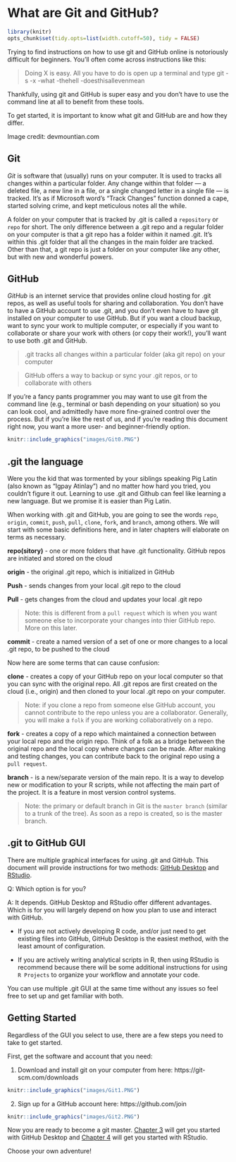 # What are Git and GitHub? {#Git2}

```r

library(knitr)
opts_chunk$set(tidy.opts=list(width.cutoff=50), tidy = FALSE)

``` 

Trying to find instructions on how to use git and GitHub online is notoriously difficult for beginners. You’ll often come across instructions like this:

> Doing X is easy. All you have to do is open up a terminal and type git -s -x -what -thehell -doesthisallevenmean

Thankfully, using git and GitHub is super easy and you don’t have to use the command line at all to benefit from these tools. 

To get started, it is important to know what git and GitHub are and how they differ.

Image credit: devmountian.com

## Git {#Git2.1}

*Git* is software that (usually) runs on your computer. It is used to tracks all changes within a particular folder. Any change within that folder --- a deleted file, a new line in a file, or a single changed letter in a single file --- is tracked. It’s as if Microsoft word’s “Track Changes” function donned a cape, started solving crime, and kept meticulous notes all the while. 

A folder on your computer that is tracked by .git is called a `repository` or `repo` for short. The only difference between a .git repo and a regular folder on your computer is that a git repo has a folder within it named .git. It’s within this .git folder that all the changes in the main folder are tracked. Other than that, a git repo is just a folder on your computer like any other, but with new and wonderful powers. 

## GitHub {#Git2.2}

*GitHub* is an internet service that provides online cloud hosting for .git repos, as well as useful tools for sharing and collaboration. You don’t have to have a GitHub account to use .git, and you don’t even have to have git installed on your computer to use GitHub. But if you want a cloud backup, want to sync your work to multiple computer, or especially if you want to collaborate or share your work with others (or copy their work!), you’ll want to use both .git and GitHub.

> .git tracks all changes within a particular folder (aka git repo) on your computer 

> GitHub offers a way to backup or sync your .git repos, or to collaborate with others

If you’re a fancy pants programmer you may want to use git from the command line (e.g., terminal or bash depending on your situation) so you can look cool, and admittedly have more fine-grained control over the process. But if you’re like the rest of us, and if you’re reading this document right now, you want a more user- and beginner-friendly option.

```r
knitr::include_graphics("images/Git0.PNG")
```

## .git the language {#Git2.3}

Were you the kid that was tormented by your siblings speaking Pig Latin (also known as "Igpay Atinlay") and no matter how hard you tried, you couldn't figure it out. Learning to use .git and Github can feel like learning a new language. But we promise it is easier than Pig Latin. 

When working with .git and GitHub, you are going to see the words `repo`, `origin`, `commit`, `push`, `pull`, `clone`, `fork`, and `branch`, among others. We will start with some basic definitions here, and in later chapters will elaborate on terms as necessary. 

**repo(sitory)** - one or more folders that have .git functionality. GitHub repos are initiated and stored on the cloud 

**origin** - the original .git repo, which is initialized in GitHub

**Push** - sends changes from your local .git repo to the cloud

**Pull** - gets changes from the cloud and updates your local .git repo

> Note: this is different from a `pull request` which is when you want someone else to incorporate your changes into thier GitHub repo. More on this later.

**commit** - create a named version of a set of one or more changes to a local .git repo, to be pushed to the cloud 

Now here are some terms that can cause confusion: 

**clone** - creates a copy of your GitHub repo on your local computer so that you can sync with the original repo. All .git repos are first created on the cloud (i.e., origin) and then cloned to your local .git repo on your computer. 

> Note: if you clone a repo from someone else GitHub account, you cannot contribute to the repo unless you are a collaborator. Generally, you will make a `folk` if you are working collaboratively on a repo.  

**fork** - creates a copy of a repo which maintained a connection between your local repo and the origin repo. Think of a folk as a bridge between the original repo and the local copy where changes can be made. After making and testing changes, you can contribute back to the original repo using a `pull request`. 

**branch** - is a new/separate version of the main repo. It is a way to develop new or modification to your R scripts, while not affecting the main part of the project. It is a feature in most version control systems. 

> Note: the primary or default branch in Git is the `master branch` (similar to a trunk of the tree). As soon as a repo is created, so is the master branch.

## .git to GitHub GUI {#Git2.4}

There are multiple graphical interfaces for using .git and GitHub. This document will provide instructions for two methods: [GitHub Desktop](#Desk3) and [RStudio](#RStud4). 

Q: Which option is for you? 

A: It depends. GitHub Desktop and RStudio offer different advantages. Which is for you will largely depend on how you plan to use and interact with GitHub.  

- If you are not actively developing R code, and/or just need to get existing files into GitHub, GitHub Desktop is the easiest method, with the least amount of configuration. 

- If you are actively writing analytical scripts in R, then using RStudio is recommend because there will be some additional instructions for using `R Projects` to organize your workflow and annotate your code.  

You can use multiple .git GUI at the same time without any issues so feel free to set up and get familiar with both.  

## Getting Started {#Git2.5}

Regardless of the GUI you select to use, there are a few steps you need to take to get started. 

First, get the software and account that you need:

1.	Download and install git on your computer from here: https://git-scm.com/downloads

```r
knitr::include_graphics("images/Git1.PNG")
```

2.	Sign up for a GitHub account here:
https://github.com/join 

```r
knitr::include_graphics("images/Git2.PNG")
```

Now you are ready to become a git master. [Chapter 3](#Desk3) will get you started with GitHub Desktop and [Chapter 4](#RStud4) will get you started with RStudio. 

Choose your own adventure! 


